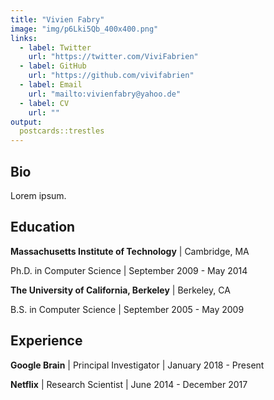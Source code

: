 ---
title: "Vivien Fabry"
image: "img/p6Lki5Qb_400x400.png"
links:
  - label: Twitter
    url: "https://twitter.com/ViviFabrien"
  - label: GitHub
    url: "https://github.com/vivifabrien"
  - label: Email
    url: "mailto:vivienfabry@yahoo.de"
  - label: CV
    url: ""
output:
  postcards::trestles
---
 
## Bio

Lorem ipsum.

## Education

**Massachusetts Institute of Technology** | Cambridge, MA

Ph.D. in Computer Science | September 2009 - May 2014

**The University of California, Berkeley** | Berkeley, CA

B.S. in Computer Science | September 2005 - May 2009

## Experience

**Google Brain** | Principal Investigator | January 2018 - Present

**Netflix** | Research Scientist | June 2014 - December 2017
